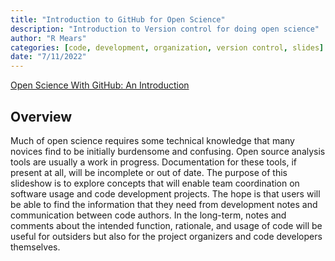 ```yaml
---
title: "Introduction to GitHub for Open Science"
description: "Introduction to Version control for doing open science"
author: "R Mears"
categories: [code, development, organization, version control, slides]
date: "7/11/2022"
---
```


[Open Science With GitHub: An Introduction](https://csea-lab.github.io/github-collaboration-slides/git-collab-slides.html#/title-slide)

## Overview
Much of open science requires some technical knowledge that many novices find to be initially burdensome and confusing. Open source analysis tools are usually a work in progress.  Documentation for these tools, if present at all, will be incomplete or out of date. The purpose of this slideshow is to explore concepts that will enable team coordination on software usage and code development projects. The hope is that users will be able to find the information that they need from development notes and communication between code authors. In the long-term, notes and comments about the intended function, rationale, and usage of code will be useful for outsiders but also for the project organizers and code developers themselves. 

